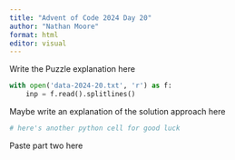 ```yaml
---
title: "Advent of Code 2024 Day 20"
author: "Nathan Moore"
format: html
editor: visual
---
```


Write the Puzzle explanation here

```python

with open('data-2024-20.txt', 'r') as f:
    inp = f.read().splitlines()

```

Maybe write an explanation of the solution approach here

```python
# here's another python cell for good luck

```

Paste part two here
